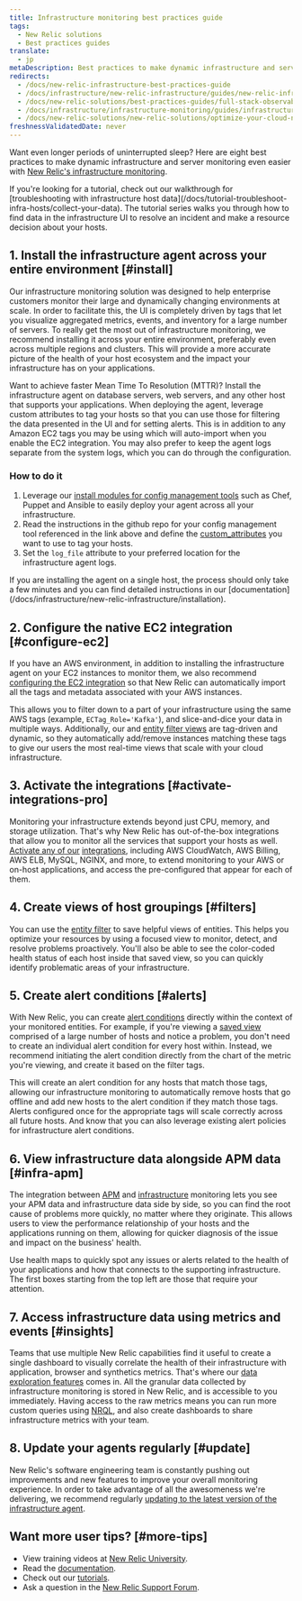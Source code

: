 ```yaml
---
title: Infrastructure monitoring best practices guide
tags:
  - New Relic solutions
  - Best practices guides
translate:
  - jp
metaDescription: Best practices to make dynamic infrastructure and server monitoring even easier with New Relic.
redirects:
  - /docs/new-relic-infrastructure-best-practices-guide
  - /docs/infrastructure/new-relic-infrastructure/guides/new-relic-infrastructure-best-practices-guide
  - /docs/new-relic-solutions/best-practices-guides/full-stack-observability/best-practices-infrastructure-monitoring-new-relic
  - /docs/infrastructure/infrastructure-monitoring/guides/infrastructure-monitoring-best-practices-guide
  - /docs/new-relic-solutions/new-relic-solutions/optimize-your-cloud-native-environment/iterate-measure-impact-track-metrics-after-deployments/ 
freshnessValidatedDate: never
---
```


Want even longer periods of uninterrupted sleep? Here are eight best practices to make dynamic infrastructure and server monitoring even easier with [New Relic's infrastructure monitoring](https://newrelic.com/infrastructure).

<Callout variant="tip">
If you're looking for a tutorial, check out our walkthrough for [troubleshooting with infrastructure host data](/docs/tutorial-troubleshoot-infra-hosts/collect-your-data). The tutorial series walks you through how to find data in the infrastructure UI to resolve an incident and make a resource decision about your hosts. 
</Callout>


## 1. Install the infrastructure agent across your entire environment [#install]

Our infrastructure monitoring solution was designed to help enterprise customers monitor their large and dynamically changing environments at scale. In order to facilitate this, the UI is completely driven by tags that let you visualize aggregated metrics, events, and inventory for a large number of servers. To really get the most out of infrastructure monitoring, we recommend installing it across your entire environment, preferably even across multiple regions and clusters. This will provide a more accurate picture of the health of your host ecosystem and the impact your infrastructure has on your applications.

Want to achieve faster Mean Time To Resolution (MTTR)? Install the infrastructure agent on database servers, web servers, and any other host that supports your applications. When deploying the agent, leverage custom attributes to tag your hosts so that you can use those for filtering the data presented in the UI and for setting alerts. This is in addition to any Amazon EC2 tags you may be using which will auto-import when you enable the EC2 integration. You may also prefer to keep the agent logs separate from the system logs, which you can do through the configuration.

### How to do it

1. Leverage our [install modules for config management tools](/docs/infrastructure/new-relic-infrastructure/config-management-tools) such as Chef, <DNT>Puppet</DNT> and Ansible to easily deploy your agent across all your infrastructure.
2. Read the instructions in the github repo for your config management tool referenced in the link above and define the [custom_attributes](/docs/infrastructure/new-relic-infrastructure/configuration/configure-infrastructure-agent#attributes) you want to use to tag your hosts.
3. Set the `log_file` attribute to your preferred location for the infrastructure agent logs.

<Callout variant="tip">
  If you are installing the agent on a single host, the process should only take a few minutes and you can find detailed instructions in our [documentation](/docs/infrastructure/new-relic-infrastructure/installation).
</Callout>

## 2. Configure the native EC2 integration [#configure-ec2]

If you have an AWS environment, in addition to installing the infrastructure agent on your EC2 instances to monitor them, we also recommend [configuring the EC2 integration](/docs/infrastructure/infrastructure-integrations/amazon-integrations/aws-ec2-integration) so that New Relic can automatically import all the tags and metadata associated with your AWS instances.

This allows you to filter down to a part of your infrastructure using the same AWS tags (example, `ECTag_Role='Kafka'`), and slice-and-dice your data in multiple ways. Additionally, our <InlinePopover type="alerts" /> and [entity filter views](/docs/new-relic-solutions/new-relic-one/core-concepts/search-filter-entities) are tag-driven and dynamic, so they automatically add/remove instances matching these tags to give our users the most real-time views that scale with your cloud infrastructure.

## 3. Activate the integrations [#activate-integrations-pro]

Monitoring your infrastructure extends beyond just CPU, memory, and storage utilization. That's why New Relic has out-of-the-box integrations that allow you to monitor all the services that support your hosts as well. [Activate any of our](/docs/infrastructure-integrations-aws-configuration) [integrations](/docs/infrastructure-integrations-aws-configuration), including AWS CloudWatch, AWS Billing, AWS ELB, MySQL, NGINX, and more, to extend monitoring to your AWS or on-host applications, and access the pre-configured <InlinePopover type="dashboards" /> that appear for each of them.

## 4. Create views of host groupings [#filters]

You can use the [entity filter](/docs/new-relic-solutions/new-relic-one/core-concepts/search-filter-entities) to save helpful views of entities. This helps you optimize your resources by using a focused view to monitor, detect, and resolve problems proactively. You'll also be able to see the color-coded health status of each host inside that saved view, so you can quickly identify problematic areas of your infrastructure. 

## 5. Create alert conditions [#alerts]

With New Relic, you can create [alert conditions](/docs/alerts/new-relic-alerts/getting-started/alerts-glossary#alert-condition) directly within the context of your monitored entities. For example, if you're viewing a [saved view](/docs/new-relic-solutions/new-relic-one/core-concepts/search-filter-entities) comprised of a large number of hosts and notice a problem, you don't need to create an individual alert condition for every host within. Instead, we recommend initiating the alert condition directly from the chart of the metric you're viewing, and create it based on the filter tags.

This will create an alert condition for any hosts that match those tags, allowing our infrastructure monitoring to automatically remove hosts that go offline and add new hosts to the alert condition if they match those tags. Alerts configured once for the appropriate tags will scale correctly across all future hosts. And know that you can also leverage existing alert policies for infrastructure alert conditions.

## 6. View infrastructure data alongside APM data [#infra-apm]

The integration between [APM](/docs/apm/new-relic-apm/getting-started/welcome-new-relic-apm) and [infrastructure](/docs/infrastructure/new-relic-infrastructure/getting-started/welcome-new-relic-infrastructure) monitoring lets you see your APM data and infrastructure data side by side, so you can find the root cause of problems more quickly, no matter where they originate. This allows users to view the performance relationship of your hosts and the applications running on them, allowing for quicker diagnosis of the issue and impact on the business' health.

Use health maps to quickly spot any issues or alerts related to the health of your applications and how that connects to the supporting infrastructure. The first boxes starting from the top left are those that require your attention.

## 7. Access infrastructure data using metrics and events [#insights]

Teams that use multiple New Relic capabilities find it useful to create a single dashboard to visually correlate the health of their infrastructure with application, browser and synthetics metrics. That's where our [data exploration features](/docs/query-your-data/explore-query-data/data-explorer/introduction-data-explorer) comes in. All the granular data collected by infrastructure monitoring is stored in New Relic, and is accessible to you immediately. Having access to the raw metrics means you can run more custom queries using [NRQL](/docs/insights/nrql-new-relic-query-language/using-nrql/introduction-nrql), and also create dashboards to share infrastructure metrics with your team.

## 8. Update your agents regularly [#update]

New Relic's software engineering team is constantly pushing out improvements and new features to improve your overall monitoring experience. In order to take advantage of all the awesomeness we're delivering, we recommend regularly [updating to the latest version of the infrastructure agent](/docs/infrastructure/install-configure-manage-infrastructure/update-or-uninstall/update-infrastructure-agent).

## Want more user tips? [#more-tips]

* View training videos at [New Relic University](https://learn.newrelic.com/).
* Read the [documentation](/docs/infrastructure).
* Check out our [tutorials](https://newrelic.com/resources/tutorials).
* Ask a question in the [New Relic Support Forum](https://discuss.newrelic.com/).
